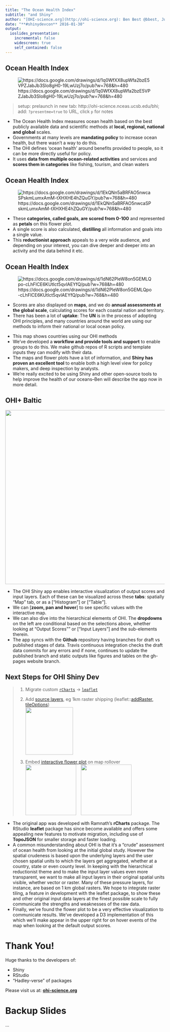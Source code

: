 ```yaml
---
title: "The Ocean Health Index"
subtitle: "and Shiny"
author: "[OHI-science.org](http://ohi-science.org): Ben Best @bbest, Julie Lowndes @jules32, Jamie Afflerbach @jafflerbach"
date: "**#shinydevcon** 2016-01-30"
output: 
  ioslides_presentation:
    incremental: false
    widescreen: true
    self_contained: false
---
```


## Ocean Health Index 

<div class='centered'>
  ![https://docs.google.com/drawings/d/1q0WfXX8upWfa2bzE5VPZJabJb3SIo8gH0-19LwUzj7o/pub?w=768&h=480](img/ohi-goals.png)
</div>

<div class="notes">
> setup: prelaunch in new tab: http://ohi-science.nceas.ucsb.edu/bhi; add: `?presentme=true` to URL, click `p` for notes

- The Ocean Health Index measures ocean health based on the best publicly available data and scientific methods at **local, regional, national and global** scales.
- Governments at many levels are **mandating policy** to increase ocean health, but there wasn't a way to do this. 
- The OHI defines 'ocean health' around benefits provided to people, so it can be more directly useful for policy.
- It uses **data from multiple ocean-related activities** and services and **scores them in categories** like fishing, tourism, and clean waters 
</div>

## Ocean Health Index 

<div class='centered'>
  ![https://docs.google.com/drawings/d/1EkQNn5aBRFAO5nwcaSPskmLumxAmM-tXHXHE4hZQuGY/pub?w=768&h=480](img/ohi-goals-flowerplot.png)
</div>

<div class="notes">
- These **categories, called goals, are scored from 0-100** and represented as **petals** on this flower plot. 
- A single score is also calculated, **distilling** all information and goals into a single value. 
- This **reductionist approach** appeals to a very wide audience, and depending on your interest, you can dive deeper and deeper into an activity and the data behind it etc. 
</div>


## Ocean Health Index 

<div class='centered'>
  ![https://docs.google.com/drawings/d/1dN62PleW8on5GEMLQpo-cLhFlCE6KUtIct5qvlAEYfQ/pub?w=768&h=480](img/ohi-map.png)

</div>


<div class="notes">
- Scores are also displayed on **maps**, and we do **annual assessments at the global scale**, calculating scores for each coastal nation and territory.
- There has been a lot of **uptake**: The **UN** is in the process of adopting OHI principles, and many countries around the world are using our methods to inform their national or local ocean policy.
</div>


<div class="notes">
- This map shows countries using our OHI methods
- We've developed a **workflow and provide tools and support** to enable groups to do this. We make github repos of R scripts and template inputs they can modify with their data. 
- The maps and flower plots have a lot of information, and **Shiny has proven an excellent tool** to enable both a high level view for policy makers, and deep inspection by analysts. 
- We're really excited to be using Shiny and other open-source tools to help improve the health of our oceans--Ben will describe the app now in more detail.
</div>

## OHI+ Baltic

<a href='http://ohi-science.nceas.ucsb.edu/bhi'>
  <img src='img/shiny_bhi.png' height=550/>
</a>

<div class="notes">
- The OHI Shiny app enables interactive visualization of output scores and input layers. Each of these can be visualized across these **tabs**: spatially "Map" tab, or as a ["Histogram"] or ["Table"].
- We can [**zoom, pan and hover**] to see specific values with the interactive map. 
- We can also dive into the hierarchical elements of OHI. The **dropdowns** on the left are conditional based on the selections above, whether looking at "Output Scores"" or ["Input Layers"] and the sub-elements therein.
- The app syncs with the **Github** repository having branches for draft vs published stages of data. Travis continuous integration checks the draft data commits for any errors and if none, continues to update the published branch and static outputs like figures and tables on the gh-pages website branch. 
</div>

## Next Steps for OHI Shiny Dev

> 1. Migrate custom [`rCharts`](https://github.com/OHI-Science/rCharts) &rarr; [`leaflet`](http://rstudio.github.io/leaflet/)
>
> 1. Add [source layers](https://www.nceas.ucsb.edu/globalmarine), eg 1km raster shipping (leaflet::[addRaster, tileOptions](https://github.com/rstudio/leaflet/blob/7631cfa1404d54bcb0f4dc813e775bdc1af0d584/R/layers.R#L114-L219))<br>
>    <img src='img/halpern2015_cumimpacts_shipping_web-clipped.png' height=150/>
>
> 1. Embed [interactive flower plot](http://bl.ocks.org/bbest/2de0e25d4840c68f2db1) on map rollover<br>
>    <img src='img/shiny_ohi-global_map_with-flower-plot.png' height=160/> &nbsp;&nbsp; <img src='img/ohi-flower-d3.png' height=160/>

<div class="notes">
- The original app was developed with Ramnath's **rCharts** package. The RStudio **leaflet** package has since become available and offers some appealing new features to motivate migration, including use of **TopoJSON** for smaller storage and faster loading. 
- A common misunderstanding about OHI is that it's a "crude" assessment of ocean health from looking at the initial global study. However the spatial crudeness is based upon the underlying layers and the user chosen spatial units to which the layers get aggregated, whether at a country, state or even county level. In keeping with the hierarchical reductionist theme and to make the input layer values even more transparent, we want to make all input layers in their original spatial units visible, whether vector or raster. Many of these pressure layers, for instance, are based on 1 km global rasters. We hope to integrate raster tiling, a feature in development with the leaflet package, to show these and other original input data layers at the finest possible scale to fully communicate the strengths and weaknesses of the raw data.
- Finally, we've found the flower plot to be a very effective visualization to communicate results. We've developed a D3 implementation of this which we'll make appear in the upper right for on hover events of the map when looking at the default output scores.
</div>

# Thank You!

Huge thanks to the developers of:

- Shiny
- RStudio 
- "Hadley-verse" of packages

Please visit us at: [**ohi-science.org**](http://ohi-science.org)

# Backup Slides

...

